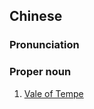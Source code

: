 ==Chinese==
{{zh-forms}}

===Pronunciation===
{{zh-pron
|m=Tǎnpèigǔ
|cat=pn
}}

===Proper noun===
{{zh-proper noun}}

# [[Vale of Tempe]]
